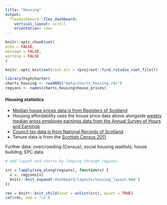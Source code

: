 ```yaml
---
title: "Housing"
output: 
  flexdashboard::flex_dashboard:
    vertical_layout: scroll
    orientation: rows
---
```


```r

knitr::opts_chunk$set(
echo = FALSE,
message = FALSE,
warning = FALSE
)

knitr::opts_knit$set(root.dir = rprojroot::find_rstudio_root_file())

```

```r

library(highcharter)
charts_housing <- readRDS("data/charts_housing.rds")
regions <- names(charts_housing$house_prices)

```

#### Housing statistics

- [Median house prices data is from Registers of Scotland](https://statistics.gov.scot/resource?uri=http%3A%2F%2Fstatistics.gov.scot%2Fdata%2Fresidential-properties-sales-and-price)
- Housing affordability uses the house price data above alongside [weekly median gross employee earnings data from the Annual Survey of Hours and Earnings](https://www.ons.gov.uk/employmentandlabourmarket/peopleinwork/earningsandworkinghours/datasets/annualsurveyofhoursandearningsasheguidetotables) 
- [Council tax data is from National Records of Scotland](https://statistics.gov.scot/data/dwellings-by-council-tax-band-detailed-current-geographic-boundaries)
- Tenure data is from the [Scottish Census 2011](https://www.scotlandscensus.gov.uk/search-the-census#/)

Further data: overcrowding (Census); social housing waitlists; house builidng; EPC data

```r

# add layout and charts by looping through regions

src = lapply(seq_along(regions), function(x) {
  x <- regions[x]
  knitr::knit_expand('dashboard/layouts/housing_layout.Rmd')
})

res = knitr::knit_child(text = unlist(src), quiet = TRUE)
cat(res, sep = '\n')

```
